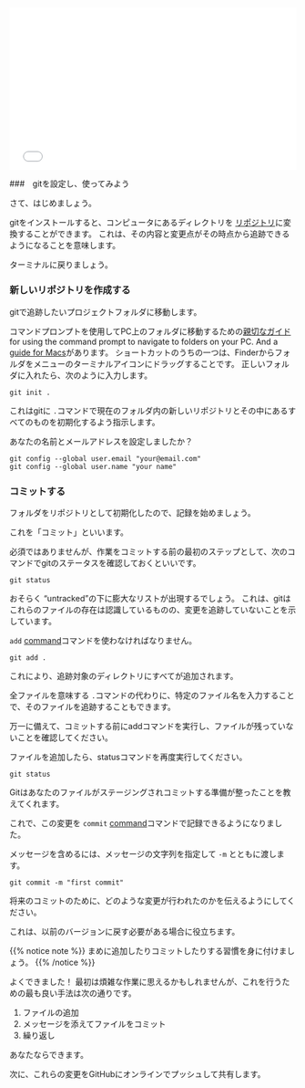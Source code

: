 
<div style="position: relative; padding-bottom: 56.25%; height: 0; overflow: hidden;">
  <iframe src="//www.youtube.com/embed/UNnUPfEc944?t=3s" style="position: absolute; top: 0; left: 0; width: 100%; height: 100%; border:0; encrypted-media" allowfullscreen title="YouTube Video"></iframe>
</div>


###　gitを設定し、使ってみよう

さて、はじめましょう。

gitをインストールすると、コンピュータにあるディレクトリを [リポジトリ](https://en.wikipedia.org/wiki/Repository_(version_control))に変換することができます。
これは、その内容と変更点がその時点から追跡できるようになることを意味します。

ターミナルに戻りましょう。

### 新しいリポジトリを作成する

gitで追跡したいプロジェクトフォルダに移動します。

コマンドプロンプトを使用してPC上のフォルダに移動するための[親切なガイド](https://www.digitalcitizen.life/command-prompt-how-use-basic-commands) for using the command prompt to navigate to folders on your PC. And a [guide for Macs](https://www.macworld.com/article/2042378/master-the-command-line-navigating-files-and-folders.html)があります。
ショートカットのうちの一つは、Finderからフォルダをメニューのターミナルアイコンにドラッグすることです。
正しいフォルダに入れたら、次のように入力します。


```
git init .
```

これはgitに `.`コマンドで現在のフォルダ内の新しいリポジトリとその中にあるすべてのものを初期化するよう指示します。

あなたの名前とメールアドレスを設定しましたか？

```
git config --global user.email "your@email.com"
git config --global user.name "your name"
```

### コミットする

フォルダをリポジトリとして初期化したので、記録を始めましょう。

これを「コミット」といいます。

必須ではありませんが、作業をコミットする前の最初のステップとして、次のコマンドでgitのステータスを確認しておくといいです。

```
git status
```

おそらく "untracked"の下に膨大なリストが出現するでしょう。
これは、gitはこれらのファイルの存在は認識しているものの、変更を追跡していないことを示しています。

 `add` [command](https://git-scm.com/docs/git-add)コマンドを使わなければなりません。

```
git add .
```

これにより、追跡対象のディレクトリにすべてが追加されます。

全ファイルを意味する `.`コマンドの代わりに、特定のファイル名を入力することで、そのファイルを追跡することもできます。

万一に備えて、コミットする前にaddコマンドを実行し、ファイルが残っていないことを確認してください。

ファイルを追加したら、statusコマンドを再度実行してください。

```
git status
```

Gitはあなたのファイルがステージングされコミットする準備が整ったことを教えてくれます。

これで、この変更を `commit` [command](https://git-scm.com/docs/git-commit)コマンドで記録できるようになりました。

メッセージを含めるには、メッセージの文字列を指定して `-m` とともに渡します。

```
git commit -m "first commit"
```

将来のコミットのために、どのような変更が行われたのかを伝えるようにしてください。

これは、以前のバージョンに戻す必要がある場合に役立ちます。


{{% notice note %}}
まめに追加したりコミットしたりする習慣を身に付けましょう。
{{% /notice %}}

よくできました！
最初は煩雑な作業に思えるかもしれませんが、これを行うための最も良い手法は次の通りです。

1. ファイルの追加
2. メッセージを添えてファイルをコミット
3. 繰り返し

あなたならできます。

次に、これらの変更をGitHubにオンラインでプッシュして共有します。
